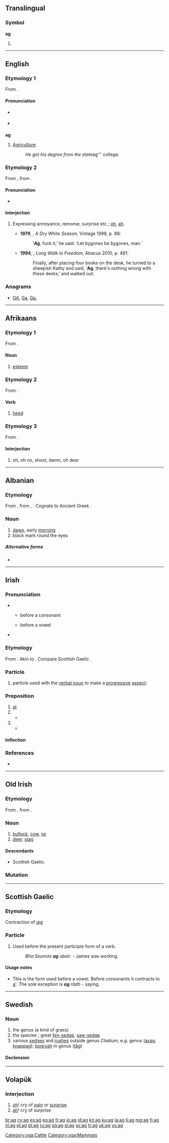 {{also|Appendix:Variations of "ag"}}
==Translingual==

===Symbol===
'''ag'''

# {{SI-unit-abb|atto|gram|[[mass]]}}

----

==English==

===Etymology 1===
From {{term|agriculture|lang=en}}.

====Pronunciation====
* {{a|UK}} {{IPA|/aɡ/}}
* {{rhymes|æɡ}}

===={{abbreviation-old|en}}====
'''ag'''

# [[agriculture|Agriculture]].
#: ''He got his degree from the state ''ag''' college.

===Etymology 2===
From {{etyl|af|en}} {{term|ag|lang=af}}, from {{etyl|nl|en}} {{term|ach|lang=nl}}.

====Pronunciation====
* {{a|UK}} {{IPA|/ax/}}

====Interjection====
{{en-interj}}

# {{context|South Africa}} Expressing annoyance, remorse, surprise etc.; [[oh]], [[ah]].
#* '''1979''', {{w|André Brink}}, ''A Dry White Season'', Vintage 1998, p. 88:
#*: ‘'''''Ag''''', fuck it,’ he said. ‘Let bygones be bygones, man.’
#* '''1994''', {{w|Nelson Mandela}}, ''Long Walk to Freedom'', Abacus 2010, p. 491:
#*: Finally, after placing four books on the desk, he turned to a sheepish Kathy and said, ‘'''Ag''', there's nothing wrong with these desks,’ and walked out.

===Anagrams===
* [[GA#English|GA]], [[Ga#English|Ga]], [[Ga.#English|Ga.]]

----

==Afrikaans==

===Etymology 1===
From {{etyl|nl|af}} {{term|acht|lang=nl}}.

====Noun====
{{head|af|noun}}

# [[esteem]]

===Etymology 2===
From {{etyl|nl|af}} {{term|achten|lang=nl}}.

====Verb====
{{head|af|verb}}

# [[heed]]

===Etymology 3===
From {{etyl|nl|af}} {{term|ach|lang=nl}}.

====Interjection====
{{head|af|interjection}}

# oh, oh no, shoot, damn, oh dear

----

==Albanian==

===Etymology===
From {{etyl|sqj-pro|sq}} {{recons|(h)aug-|lang=sqj-pro}}, from {{etyl|ine-pro|sq}} {{recons|h₂eug-|lang=ine-pro}}, {{recons|h₂ug-||daylight|lang=ine-pro}}. Cognate to Ancient Greek {{term|αὐγή||daylight, splendor|lang=grc}}.

===Noun===
{{sq-noun|g=m}}

# [[dawn]], early [[morning]]
# black mark round the eyes

=====Alternative forms=====
* {{l|sq|agull}}

----

==Irish==

===Pronunciation===
* {{sense|particle}}
** {{IPA|lang=ga|[ə]}} before a consonant
** {{IPA|lang=ga|[əɡ]|[əɟ]}} before a vowel
* {{sense|preposition}} {{IPA|lang=ga|[ɛɟ]}}

===Etymology===
From {{etyl|sga|ga}} {{term|oc|lang=sga}}. Akin to {{l/ga|agus}}. Compare Scottish Gaelic {{l/gd|aig}}.

===Particle===
{{head|ga|particle}}

# particle used with the [[verbal noun]] to make a [[progressive]] [[aspect]]:
#: {{usex|'''ag''' siúl|t=walking|lang=ga|inline=1}}
#: {{usex|'''ag''' gáire|t=laughing|lang=ga|inline=1}}

===Preposition===
{{ga-prep}}

# [[at]]
# {{n-g|used with forms of {{term|bí||to be|lang=ga}} to indicate possession in place of a verb meaning ‘[[have]]’}}
#* {{usex|Tá teach '''ag''' Seán.|t=Seán has a house.|lang=ga}}
# {{n-g|used with forms of {{term|bí||to be|lang=ga}} and a past participle to indicate a perfect tense}}
#* {{usex|Tá an teach péinteáilte '''ag''' Seán.|t=Seán has painted the house.|lang=ga}}

====Inflection====
{{ga-prep-infl
|1sg = agam
|2sg = agat
|3sgm = aige
|3sgmem = aigesean
|3sgf = aici
|1pl = againn
|2pl = agaibh
|3pl = acu
}}

===References===
* {{R:MacBain}}

----

==Old Irish==

===Etymology===
From {{etyl|cel-pro|sga}} {{recons|agos||cow|lang=cel-pro}}, from {{etyl|ine-pro|sga}} {{recons|h₂eǵHos|lang=ine-pro}}.

===Noun===
{{head|sga|noun|g=n}}

# [[bullock]], [[cow]], [[ox]]
# [[deer]], [[stag]]

====Descendants====
* Scottish Gaelic: {{l/gd|agh}}

===Mutation===
{{sga-mutation|a|g}}

[[Category:sga:Cattle]]
[[Category:sga:Mammals]]

----

==Scottish Gaelic==

===Etymology===
Contraction of ''[[aig]]''

===Particle===
{{head|gd|particle}}

# Used before the present participle form of a verb.
#: ''Bha Seumas '''ag''' obair.'' - James was working.

====Usage notes====
* This is the form used before a vowel. Before consonants it contracts to [[a']]. The sole exception is '''''ag''' ràdh'' - saying.

----

==Swedish==
{{wikipedia|lang=sv|Agar (släkte)}}
{{wikipedia|lang=sv|Ag (växt)}}

===Noun===
{{sv-noun|g=c}}

# the genus {{taxlink|Cladium|genus}} (a kind of grass)
# the species {{taxlink|Cladium mariscus|species}}; great [[fen-sedge]], [[saw-sedge]]
# various [[sedge]]s and [[rush]]es outside genus ''Cladium'', e.g. genus {{taxlink|Schoenus|genus}} ([[axag]], [[knappag]]); [[bogrush]] in genus {{taxlink|Juncus|genus}} ([[tåg]])

====Declension====
{{sv-noun-reg-ar}}

----

==Volapük==

===Interjection===
{{head|vo|interjection|head=ag!}}

# [[oh]]! cry of [[pain]] or [[surprise]]
# [[ah]]! cry of surprise

[[br:ag]]
[[cy:ag]]
[[es:ag]]
[[eo:ag]]
[[fr:ag]]
[[io:ag]]
[[id:ag]]
[[kn:ag]]
[[ku:ag]]
[[la:ag]]
[[li:ag]]
[[mg:ag]]
[[fj:ag]]
[[nl:ag]]
[[pl:ag]]
[[pt:ag]]
[[ru:ag]]
[[sq:ag]]
[[sl:ag]]
[[sv:ag]]
[[tr:ag]]
[[uk:ag]]
[[vo:ag]]